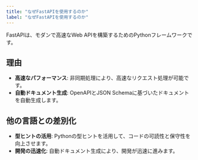 ```yaml
---
title: "なぜFastAPIを使用するのか"
label: "なぜFastAPIを使用するのか"
---
```


FastAPIは、モダンで高速なWeb APIを構築するためのPythonフレームワークです。

## 理由

- **高速なパフォーマンス**: 非同期処理により、高速なリクエスト処理が可能です。
- **自動ドキュメント生成**: OpenAPIとJSON Schemaに基づいたドキュメントを自動生成します。

## 他の言語との差別化

- **型ヒントの活用**: Pythonの型ヒントを活用して、コードの可読性と保守性を向上させます。
- **開発の迅速化**: 自動ドキュメント生成により、開発が迅速に進みます。
